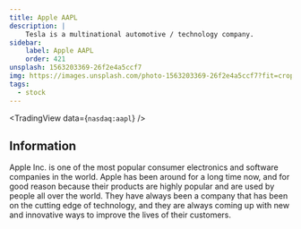 ```yaml
---
title: Apple AAPL
description: |
    Tesla is a multinational automotive / technology company.
sidebar:
    label: Apple AAPL
    order: 421
unsplash: 1563203369-26f2e4a5ccf7
img: https://images.unsplash.com/photo-1563203369-26f2e4a5ccf7?fit=crop&w=1400&h=700&q=75
tags:
  - stock
---
```



<TradingView data={`nasdaq:aapl`} />

## Information

Apple Inc. is one of the most popular consumer electronics and software companies in the world.
Apple has been around for a long time now, and for good reason because their products are highly popular and are used by people all over the world.
They have always been a company that has been on the cutting edge of technology, and they are always coming up with new and innovative ways to improve the lives of their customers.

